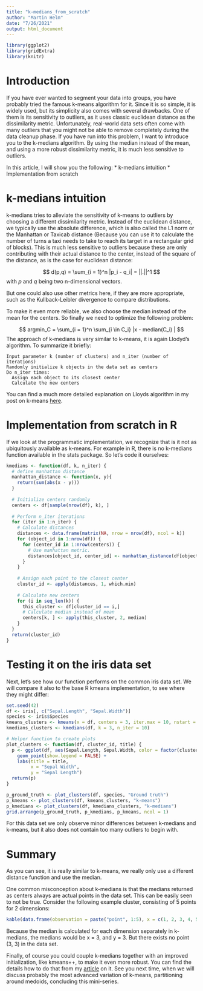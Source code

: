 ```yaml
---
title: "k-medians_from_scratch"
author: "Martin Helm"
date: "7/26/2021"
output: html_document
---
```


```r
library(ggplot2)
library(gridExtra)
library(knitr)
```


# Introduction

If you have ever wanted to segment your data into groups, you have probably tried
the famous k-means algorithm for it. Since it is so simple, it is widely used, 
but its simplicity also comes with several drawbacks. One of them is its 
sensitivity to outliers, as it uses classic euclidean distance as the dissimilarity
metric.
Unfortunately, real-world data sets often come with many outliers that you might
not be able to remove completely during the data cleanup phase. If you have run
into this problem, I want to introduce you to the k-medians algorithm. By using
the median instead of the mean, and using a more robust dissimilarity metric,
it is much less sensitive to outliers.

In this article, I will show you the following:
* k-medians intuition
* Implementation from scratch

# k-medians intuition

k-medians tries to alleviate the sensitivity of k-means to outliers by choosing
a different dissimilarity metric. Instead of the euclidean distance, we typically use the
absolute difference, which is also called the L1 norm or the Manhattan or Taxicab distance 
(Because you can use it to calculate the number of turns a taxi needs to take to 
reach its target in a rectangular grid of blocks). 
This is much less sensitive to outliers because these are only contributing with
their actual distance to the center, instead of the square of the distance, as 
is the case for euclidean distance:

$$ d(p,q) = \sum_{i = 1}^n |p_i - q_i|  = ||.||^1 $$
with *p* and *q* being two n-dimensional vectors.

But one could also use other metrics here, if they are more appropriate, such as
the Kullback-Leibler divergence to compare distributions.

To make it even more reliable, we also choose the median instead of the mean for 
the centers. So finally we need to optimize the following problem:

$$ argmin_C = \sum_{i = 1}^n \sum_{i \in C_i} |x - median(C_i) | $$
The approach of k-medians is very similar to k-means, it is again Llodyd's
algorithm. To summarize it briefly:

```
Input parameter k (number of clusters) and n_iter (number of iterations)
Randomly initialize k objects in the data set as centers
Do n_iter times:
  Assign each object to its closest center
  Calculate the new centers
```

You can find a much more detailed explanation on Lloyds algorithm in my post
on k-means [here](https://towardsdatascience.com/a-deep-dive-into-k-means-f9a1ef2490f8).

# Implementation from scratch in R

If we look at the programmatic implementation, we recognize that is it not as
ubiquitously available as k-means. For example in R, there is no k-medians 
function available in the stats package. So let's code it ourselves:


```r
kmedians <- function(df, k, n_iter) {
  # define manhattan distance
  manhattan_distance <- function(x, y){
    return(sum(abs(x - y)))
  }
  
  # Initialize centers randomly
  centers <- df[sample(nrow(df), k), ]
  
  # Perform n_iter iterations
  for (iter in 1:n_iter) {
    # Calculate distances
    distances <- data.frame(matrix(NA, nrow = nrow(df), ncol = k))
    for (object_id in 1:nrow(df)) {
      for (center_id in 1:nrow(centers)) {
        # Use manhattan metric.
        distances[object_id, center_id] <- manhattan_distance(df[object_id, ], centers[center_id, ])
      }
    }
    
    # Assign each point to the closest center
    cluster_id <- apply(distances, 1, which.min)
    
    # Calculate new centers
    for (i in seq_len(k)) {
      this_cluster <- df[cluster_id == i,]
      # Calculate median instead of mean
      centers[k, ] <- apply(this_cluster, 2, median)
    }
  }
  return(cluster_id)
}
```

# Testing it on the iris data set

Next, let's see how our function performs on the common iris data set. We will
compare it also to the base R kmeans implementation, to see where they might differ:
```r
set.seed(42)
df <- iris[, c("Sepal.Length", "Sepal.Width")]
species <- iris$Species
kmeans_clusters <- kmeans(x = df, centers = 3, iter.max = 10, nstart = 1)$cluster
kmedians_clusters <- kmedians(df, k = 3, n_iter = 10)

# Helper function to create plots
plot_clusters <- function(df, cluster_id, title) {
  p <- ggplot(df, aes(Sepal.Length, Sepal.Width, color = factor(cluster_id))) + 
    geom_point(show.legend = FALSE) +
    labs(title = title,
         x = "Sepal Width", 
         y = "Sepal Length")
  return(p)
}

p_ground_truth <- plot_clusters(df, species, "Ground truth")
p_kmeans <- plot_clusters(df, kmeans_clusters, "k-means")
p_kmedians <- plot_clusters(df, kmedians_clusters, "k-medians")
grid.arrange(p_ground_truth, p_kmedians, p_kmeans, ncol = 1)
```
For this data set we only observe minor differences between k-medians and k-means,
but it also does not contain too many outliers to begin with.

# Summary

As you can see, it is really similar to k-means, we really only use a different 
distance function and use the median.

One common misconception about k-medians is that the medians returned as centers
always are actual points in the data set. This can be easily seen to not be true. 
Consider the following example cluster, consisting of 5 points for 2 dimensions:

```r
kable(data.frame(observation = paste("point", 1:5), x = c(1, 2, 3, 4, 5), y = c(1, 2, 4, 3, 5)))
```

Because the median is calculated for each dimension separately in k-medians, the 
medians would be x = 3, and y = 3. But there exists no point (3, 3) in the data
set.

Finally, of course you could couple k-medians together with an improved
initialization, like kmeans++, to make it even more robust. You can find the
details how to do that from my [article]() on it. See you next time, when we
will discuss probably the most advanced variation of k-means, partitioning
around medoids, concluding this mini-series.

